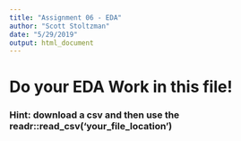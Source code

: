 ```yaml
---
title: "Assignment 06 - EDA"
author: "Scott Stoltzman"
date: "5/29/2019"
output: html_document
---
```



# Do your EDA Work in this file!

### Hint: download a csv and then use the readr::read_csv('your_file_location')
```r

```

